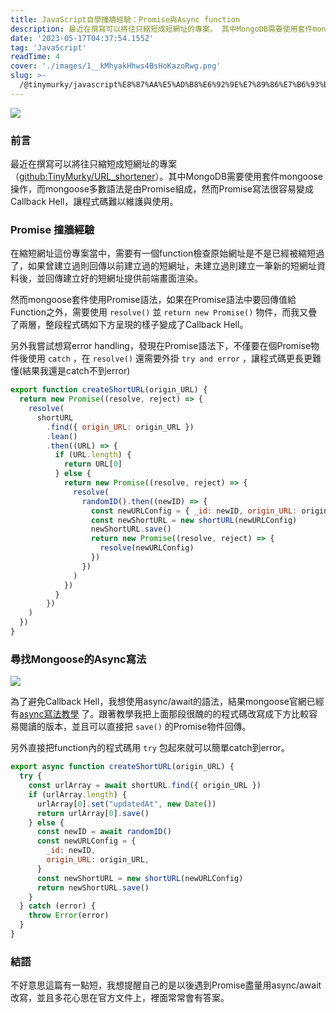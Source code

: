 ```yaml
---
title: JavaScript自學撞牆經驗：Promise與Async function
description: 最近在撰寫可以將往只縮短成短網址的專案。 其中MongoDB需要使用套件mongoose操作，而mongoose多數語法是由Promise組成，然而Promise寫法很容易變成Callback Hell，讓程式碼難以維護與使用。
date: '2023-05-17T04:37:54.155Z'
tag: 'JavaScript'
readTime: 4
cover: './images/1__kMhyakHhws4BsHoKazoRwg.png'
slug: >-
  /@tinymurky/javascript%E8%87%AA%E5%AD%B8%E6%92%9E%E7%89%86%E7%B6%93%E9%A9%97-promise%E8%88%87async-function-f92832ab7dd5
---
```


![](./images/1__kMhyakHhws4BsHoKazoRwg.png)

### 前言

最近在撰寫可以將往只縮短成短網址的專案（[github:TinyMurky/URL_shortener](https://github.com/TinyMurky/URL_shortener)）。其中MongoDB需要使用套件mongoose操作，而mongoose多數語法是由Promise組成，然而Promise寫法很容易變成Callback Hell，讓程式碼難以維護與使用。

### Promise 撞牆經驗

在縮短網址這份專案當中，需要有一個function檢查原始網址是不是已經被縮短過了，如果曾建立過則回傳以前建立過的短網址，未建立過則建立一筆新的短網址資料後，並回傳建立好的短網址提供前端畫面渲染。

然而mongoose套件使用Promise語法，如果在Promise語法中要回傳值給Function之外，需要使用 `resolve()` 並 `return new Promise()` 物件，而我又疊了兩層，整段程式碼如下方呈現的樣子變成了Callback Hell。

另外我嘗試想寫error handling，發現在Promise語法下，不僅要在個Promise物件後使用 `catch` ，在 `resolve()` 還需要外掛 `try and error` ，讓程式碼更長更難懂(結果我還是catch不到error)

```javascript
export function createShortURL(origin_URL) {  
  return new Promise((resolve, reject) => {  
    resolve(  
      shortURL  
        .find({ origin_URL: origin_URL })  
        .lean()  
        .then((URL) => {  
          if (URL.length) {  
            return URL[0]  
          } else {  
            return new Promise((resolve, reject) => {  
              resolve(  
                randomID().then((newID) => {  
                  const newURLConfig = { _id: newID, origin_URL: origin_URL }  
                  const newShortURL = new shortURL(newURLConfig)  
                  newShortURL.save()  
                  return new Promise((resolve, reject) => {  
                    resolve(newURLConfig)  
                  })  
                })  
              )  
            })  
          }  
        })  
    )  
  })  
}
```
### 尋找Mongoose的Async寫法

![](./images/1__sn28iA1CkjXLNqrhnIM52A.png)

為了避免Callback Hell，我想使用async/await的語法，結果mongoose官網已經有[async寫法教學](https://mongoosejs.com/docs/async-await.html) 了。跟著教學我把上面那段很醜的的程式碼改寫成下方比較容易閱讀的版本，並且可以直接把 `save()` 的Promise物件回傳。

另外直接把function內的程式碼用 `try` 包起來就可以簡單catch到error。
```javascript
export async function createShortURL(origin_URL) {  
  try {  
    const urlArray = await shortURL.find({ origin_URL })  
    if (urlArray.length) {  
      urlArray[0].set("updatedAt", new Date())  
      return urlArray[0].save()  
    } else {  
      const newID = await randomID()  
      const newURLConfig = {  
        _id: newID,  
        origin_URL: origin_URL,  
      }  
      const newShortURL = new shortURL(newURLConfig)  
      return newShortURL.save()  
    }  
  } catch (error) {  
    throw Error(error)  
  }  
}
```
### 結語

不好意思這篇有一點短，我想提醒自己的是以後遇到Promise盡量用async/await改寫，並且多花心思在官方文件上，裡面常常會有答案。